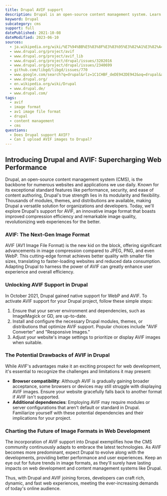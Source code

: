 ```yaml
---
title: Drupal AVIF support
description: Drupal is an open-source content management system. Learn how to use AVIF images within Drupal.
keyword: Drupal
subcategory: cms
support: full
datePublished: 2021-10-08
dateModified: 2023-06-10
sources:
  - ja.wikipedia.org/wiki/%E7%94%BB%E5%83%8F%E3%83%95%E3%82%A1%E3%82%A4%E3%83%AB%E3%83%95%E3%82%A9%E3%83%BC%E3%83%9E%E3%83%83%E3%83%88%E3%81%AE%E6%AF%94%E8%BC%83
  - www.drupal.org/project/avif
  - www.drupal.org/project/avif_lib
  - www.drupal.org/project/drupal/issues/3202016
  - www.drupal.org/project/drupal/issues/2340699
  - github.com/libgd/libgd/issues/770
  - www.google.com/search?q=drupal&rlz=1C1CHBF_deDE942DE942&oq=drupal&aqs=chrome..69i57j69i59j0i512l2j69i60l4.2008j0j7&sourceid=chrome&ie=UTF-8
  - www.drupal.org/
  - en.wikipedia.org/wiki/Drupal
  - www.drupal.de/
  - www.drupal.com/
tags:
  - avif
  - image format
  - av1 image file format
  - drupal
  - content management
  - cms
questions:
  - Does Drupal support AVIF?
  - Can I upload AVIF images to Drupal?
---
```


## Introducing Drupal and AVIF: Supercharging Web Performance

Drupal, an open-source content management system (CMS), is the backbone for numerous websites and applications we use daily. Known for its exceptional standard features like performance, security, and ease of content authoring, Drupal's true strength lies in its modularity and flexibility. Thousands of modules, themes, and distributions are available, making Drupal a versatile solution for organizations and developers. Today, we'll explore Drupal's support for AVIF, an innovative image format that boasts improved compression efficiency and remarkable image quality, revolutionizing web experiences for the better.

### AVIF: The Next-Gen Image Format

AVIF (AV1 Image File Format) is the new kid on the block, offering significant advancements in image compression compared to JPEG, PNG, and even WebP. This cutting-edge format achieves better quality with smaller file sizes, translating to faster-loading websites and reduced data consumption. Adapting Drupal to harness the power of AVIF can greatly enhance user experience and overall efficiency.

### Unlocking AVIF Support in Drupal

In October 2021, Drupal gained native support for WebP and AVIF. To activate AVIF support for your Drupal project, follow these simple steps:

1. Ensure that your server environment and dependencies, such as ImageMagick or GD, are up-to-date.
2. Install and configure the necessary Drupal modules, themes, or distributions that optimize AVIF support. Popular choices include "AVIF Converter" and "Responsive Images."
3. Adjust your website's image settings to prioritize or display AVIF images when suitable.

### The Potential Drawbacks of AVIF in Drupal

While AVIF's advantages make it an exciting prospect for web development, it's essential to recognize the challenges and limitations it may present:

- **Browser compatibility**: Although AVIF is gradually gaining broader acceptance, some browsers or devices may still struggle with displaying AVIF images. Ensure your website gracefully falls back to another format if AVIF isn't supported.
- **Additional dependencies**: Employing AVIF may require modules or server configurations that aren't default or standard in Drupal. Familiarize yourself with these potential dependencies and their implications for your project.

### Charting the Future of Image Formats in Web Development

The incorporation of AVIF support into Drupal exemplifies how the CMS community continuously adapts to embrace the latest technologies. As AVIF becomes more predominant, expect Drupal to evolve along with the developments, providing better performance and user experiences. Keep an eye out for future trends in image formats, as they'll surely have lasting impacts on web development and content management systems like Drupal.

Thus, with Drupal and AVIF joining forces, developers can craft rich, dynamic, and fast web experiences, meeting the ever-increasing demands of today's online audience.

